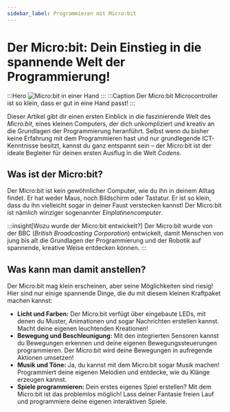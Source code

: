 ```yaml
---
sidebar_label: Programmieren mit Micro:bit
---
```

# Der Micro:bit: Dein Einstieg in die spannende Welt der Programmierung!
:::Hero
  ![Micro:bit in einer Hand](./img/microbit_in_hand.jpeg)
:::
:::Caption
  Der Micro:bit Microcontroller ist so klein, dass er gut in eine Hand passt!
:::

Dieser Artikel gibt dir einen ersten Einblick in die faszinierende Welt des _Micro:bit_, eines kleinen Computers, der
dich unkompliziert und kreativ an die Grundlagen der Programmierung heranführt. Selbst wenn du bisher keine Erfahrung
mit dem Programmieren hast und nur grundlegende ICT-Kenntnisse besitzt, kannst du ganz entspannt sein – der Micro:bit
ist der ideale Begleiter für deinen ersten Ausflug in die Welt _Codens_.

## Was ist der Micro:bit?
Der Micro:bit ist kein gewöhnlicher Computer, wie du ihn in deinem Alltag findet. Er hat weder Maus, noch Bildschirm
oder Tastatur. Er ist so klein, dass du ihn vielleicht sogar in deiner Faust verstecken kannst! Der Micro:bit ist
nämlich winziger sogenannter _Einplatinencomputer_.

:::insight[Wozu wurde der Micro\:bit entwickelt?]
Der Micro:bit wurde von der BBC (_British Broadcasting Corporation_) entwickelt, damit Menschen von jung bis alt die
Grundlagen der Programmierung und der Robotik auf spannende, kreative Weise entdecken können.
:::

## Was kann man damit anstellen?
Der Micro:bit mag klein erscheinen, aber seine Möglichkeiten sind riesig! Hier sind nur einige spannende Dinge, die du
mit diesem kleinen Kraftpaket machen kannst:
- **Licht und Farben:** Der Micro:bit verfügt über eingebaute LEDs, mit denen du Muster, Animationen und sogar
  Nachrichten erstellen kannst. Macht deine eigenen leuchtenden Kreationen!
- **Bewegung und Beschleunigung:** Mit den integrierten Sensoren kannst du Bewegungen erkennen und deine eigenen
  Bewegungssteuerungen programmieren. Der Micro:bit wird deine Bewegungen in aufregende Aktionen umsetzen!
- **Musik und Töne:** Ja, du kannst mit dem Micro:bit sogar Musik machen! Programmiert deine eigenen Melodien und
  entdecke, wie du Klänge erzeugen kannst.
- **Spiele programmieren:** Dein erstes eigenes Spiel erstellen? Mit dem Micro:bit ist das problemlos möglich! Lass
  deiner Fantasie freien Lauf und programmiere deine eigenen interaktiven Spiele.


